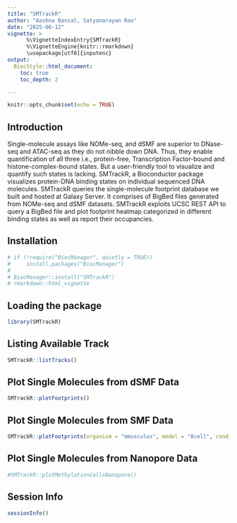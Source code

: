 ```yaml
---
title: "SMTrackR"
author: "Aashna Bansal, Satyanarayan Rao"
date: "2025-06-12"
vignette: >
      %\VignetteIndexEntry{SMTrackR}
      %\VignetteEngine{knitr::rmarkdown}
      \usepackage[utf8]{inputenc}
output: 
  BiocStyle::html_document:
    toc: true
    toc_depth: 2

---
```


```r
knitr::opts_chunk$set(echo = TRUE)
```

## Introduction
Single-molecule assays like NOMe-seq, and dSMF are superior to DNase-seq and ATAC-seq as they do not nibble down DNA. Thus, they enable quantification of all three i.e., protein-free, Transcription Factor-bound and histone-complex-bound states. But a user-friendly tool to visualize and quantify such states is lacking. SMTrackR, a Bioconductor package visualizes protein-DNA binding states on individual sequenced DNA molecules. SMTrackR queries the single-molecule footprint database we built and hosted at Galaxy Server. It comprises of BigBed files generated from NOMe-seq and dSMF datasets. SMTrackR exploits UCSC REST API to query a BigBed file and plot footprint heatmap categorized in different binding states as well as report their occupancies.  

## Installation
```r
# if (!require("BiocManager", quietly = TRUE))
#     install.packages("BiocManager")
# 
# BiocManager::install("SMTrackR")
# rmarkdown::html_vignette
```
## Loading the package
```r
library(SMTrackR)
```
## Listing Available Track
```r

SMTrackR::listTracks()
```

## Plot Single Molecules from dSMF Data

```r
SMTrackR::plotFootprints()
```

## Plot Single Molecules from SMF Data

```r
SMTrackR::plotFootprints(organism = "mmusculus", model = "8cell", condition = "WT", genome_assembly = "mm10", type = "SMF", chromosome = "chr5", start = "113847750",  stop  = "113847780", tr = "8cell", label = "check", fp_cap = 50, remove_dup = T)
```

## Plot Single Molecules from Nanopore Data

```r
#SMTrackR::plotMethylationCallsNanopore() 
```
## Session Info
```r
sessionInfo()
```

